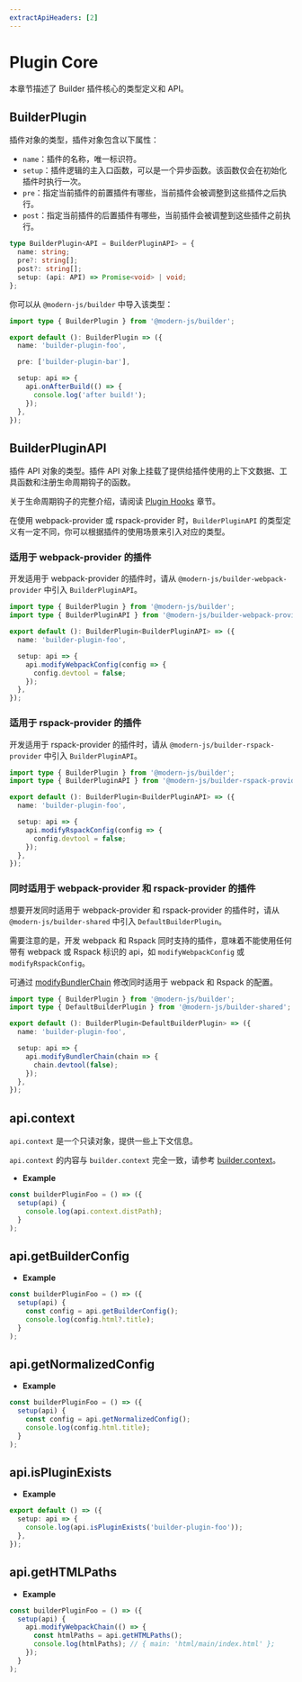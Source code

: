 ```yaml
---
extractApiHeaders: [2]
---
```


# Plugin Core

本章节描述了 Builder 插件核心的类型定义和 API。

## BuilderPlugin

插件对象的类型，插件对象包含以下属性：

- `name`：插件的名称，唯一标识符。
- `setup`：插件逻辑的主入口函数，可以是一个异步函数。该函数仅会在初始化插件时执行一次。
- `pre`：指定当前插件的前置插件有哪些，当前插件会被调整到这些插件之后执行。
- `post`：指定当前插件的后置插件有哪些，当前插件会被调整到这些插件之前执行。

```ts
type BuilderPlugin<API = BuilderPluginAPI> = {
  name: string;
  pre?: string[];
  post?: string[];
  setup: (api: API) => Promise<void> | void;
};
```

你可以从 `@modern-js/builder` 中导入该类型：

```ts
import type { BuilderPlugin } from '@modern-js/builder';

export default (): BuilderPlugin => ({
  name: 'builder-plugin-foo',

  pre: ['builder-plugin-bar'],

  setup: api => {
    api.onAfterBuild(() => {
      console.log('after build!');
    });
  },
});
```

## BuilderPluginAPI

插件 API 对象的类型。插件 API 对象上挂载了提供给插件使用的上下文数据、工具函数和注册生命周期钩子的函数。

关于生命周期钩子的完整介绍，请阅读 [Plugin Hooks](/api/plugin-hooks.html) 章节。

在使用 webpack-provider 或 rspack-provider 时，`BuilderPluginAPI` 的类型定义有一定不同，你可以根据插件的使用场景来引入对应的类型。

### 适用于 webpack-provider 的插件

开发适用于 webpack-provider 的插件时，请从 `@modern-js/builder-webpack-provider` 中引入 `BuilderPluginAPI`。

```ts
import type { BuilderPlugin } from '@modern-js/builder';
import type { BuilderPluginAPI } from '@modern-js/builder-webpack-provider';

export default (): BuilderPlugin<BuilderPluginAPI> => ({
  name: 'builder-plugin-foo',

  setup: api => {
    api.modifyWebpackConfig(config => {
      config.devtool = false;
    });
  },
});
```

### 适用于 rspack-provider 的插件

开发适用于 rspack-provider 的插件时，请从 `@modern-js/builder-rspack-provider` 中引入 `BuilderPluginAPI`。

```ts
import type { BuilderPlugin } from '@modern-js/builder';
import type { BuilderPluginAPI } from '@modern-js/builder-rspack-provider';

export default (): BuilderPlugin<BuilderPluginAPI> => ({
  name: 'builder-plugin-foo',

  setup: api => {
    api.modifyRspackConfig(config => {
      config.devtool = false;
    });
  },
});
```

### 同时适用于 webpack-provider 和 rspack-provider 的插件

想要开发同时适用于 webpack-provider 和 rspack-provider 的插件时，请从 `@modern-js/builder-shared` 中引入 `DefaultBuilderPlugin`。

需要注意的是，开发 webpack 和 Rspack 同时支持的插件，意味着不能使用任何带有 webpack 或 Rspack 标识的 api，如 `modifyWebpackConfig` 或 `modifyRspackConfig`。

可通过 [modifyBundlerChain](/api/plugin-hooks.html#modifybundlerchain-experimental) 修改同时适用于 webpack 和 Rspack 的配置。

```ts
import type { BuilderPlugin } from '@modern-js/builder';
import type { DefaultBuilderPlugin } from '@modern-js/builder-shared';

export default (): BuilderPlugin<DefaultBuilderPlugin> => ({
  name: 'builder-plugin-foo',

  setup: api => {
    api.modifyBundlerChain(chain => {
      chain.devtool(false);
    });
  },
});
```

## api.context

`api.context` 是一个只读对象，提供一些上下文信息。

`api.context` 的内容与 `builder.context` 完全一致，请参考 [builder.context](/api/builder-instance.html#builder-context)。

- **Example**

```ts
const builderPluginFoo = () => ({
  setup(api) {
    console.log(api.context.distPath);
  }
);
```

## api.getBuilderConfig


<GetBuilderConfig />

- **Example**

```ts
const builderPluginFoo = () => ({
  setup(api) {
    const config = api.getBuilderConfig();
    console.log(config.html?.title);
  }
);
```

## api.getNormalizedConfig


<GetNormalizedConfig />

- **Example**

```ts
const builderPluginFoo = () => ({
  setup(api) {
    const config = api.getNormalizedConfig();
    console.log(config.html.title);
  }
);
```

## api.isPluginExists


<IsPluginExists />

- **Example**

```ts
export default () => ({
  setup: api => {
    console.log(api.isPluginExists('builder-plugin-foo'));
  },
});
```

## api.getHTMLPaths


<GetHTMLPaths />

- **Example**

```ts
const builderPluginFoo = () => ({
  setup(api) {
    api.modifyWebpackChain(() => {
      const htmlPaths = api.getHTMLPaths();
      console.log(htmlPaths); // { main: 'html/main/index.html' };
    });
  }
);
```
